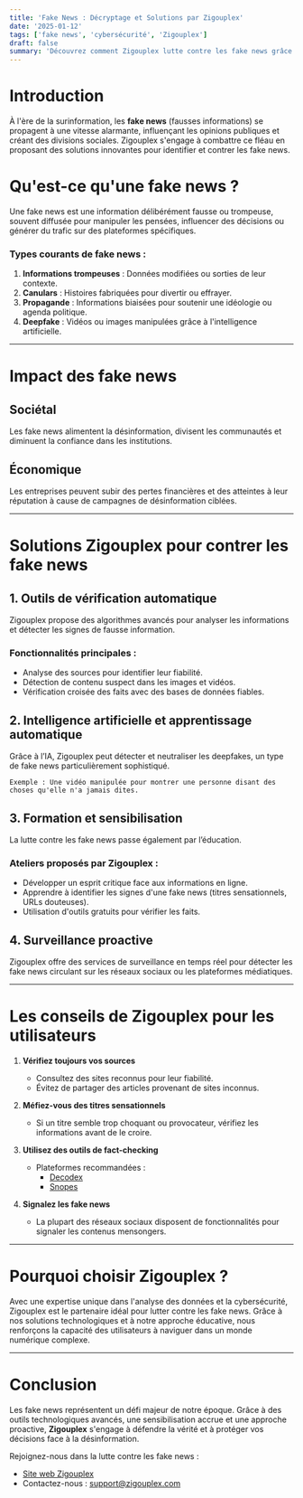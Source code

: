 ```yaml
---
title: 'Fake News : Décryptage et Solutions par Zigouplex'
date: '2025-01-12'
tags: ['fake news', 'cybersécurité', 'Zigouplex']
draft: false
summary: 'Découvrez comment Zigouplex lutte contre les fake news grâce à des outils avancés d’analyse et de vérification des informations.'
---
```


# Introduction

À l'ère de la surinformation, les **fake news** (fausses informations) se propagent à une vitesse alarmante, influençant les opinions publiques et créant des divisions sociales. Zigouplex s'engage à combattre ce fléau en proposant des solutions innovantes pour identifier et contrer les fake news.

# Qu'est-ce qu'une fake news ?

Une fake news est une information délibérément fausse ou trompeuse, souvent diffusée pour manipuler les pensées, influencer des décisions ou générer du trafic sur des plateformes spécifiques.

### Types courants de fake news :

1. **Informations trompeuses** : Données modifiées ou sorties de leur contexte.
2. **Canulars** : Histoires fabriquées pour divertir ou effrayer.
3. **Propagande** : Informations biaisées pour soutenir une idéologie ou agenda politique.
4. **Deepfake** : Vidéos ou images manipulées grâce à l'intelligence artificielle.

---

# Impact des fake news

## Sociétal

Les fake news alimentent la désinformation, divisent les communautés et diminuent la confiance dans les institutions.

## Économique

Les entreprises peuvent subir des pertes financières et des atteintes à leur réputation à cause de campagnes de désinformation ciblées.

---

# Solutions Zigouplex pour contrer les fake news

## 1. Outils de vérification automatique

Zigouplex propose des algorithmes avancés pour analyser les informations et détecter les signes de fausse information.

### Fonctionnalités principales :

- Analyse des sources pour identifier leur fiabilité.
- Détection de contenu suspect dans les images et vidéos.
- Vérification croisée des faits avec des bases de données fiables.

## 2. Intelligence artificielle et apprentissage automatique

Grâce à l’IA, Zigouplex peut détecter et neutraliser les deepfakes, un type de fake news particulièrement sophistiqué.

```
Exemple : Une vidéo manipulée pour montrer une personne disant des choses qu'elle n'a jamais dites.
```

## 3. Formation et sensibilisation

La lutte contre les fake news passe également par l’éducation.

### Ateliers proposés par Zigouplex :

- Développer un esprit critique face aux informations en ligne.
- Apprendre à identifier les signes d'une fake news (titres sensationnels, URLs douteuses).
- Utilisation d'outils gratuits pour vérifier les faits.

## 4. Surveillance proactive

Zigouplex offre des services de surveillance en temps réel pour détecter les fake news circulant sur les réseaux sociaux ou les plateformes médiatiques.

---

# Les conseils de Zigouplex pour les utilisateurs

1. **Vérifiez toujours vos sources**

   - Consultez des sites reconnus pour leur fiabilité.
   - Évitez de partager des articles provenant de sites inconnus.

2. **Méfiez-vous des titres sensationnels**

   - Si un titre semble trop choquant ou provocateur, vérifiez les informations avant de le croire.

3. **Utilisez des outils de fact-checking**

   - Plateformes recommandées :
     - [Decodex](https://www.lemonde.fr/verification/)
     - [Snopes](https://www.snopes.com/)

4. **Signalez les fake news**
   - La plupart des réseaux sociaux disposent de fonctionnalités pour signaler les contenus mensongers.

---

# Pourquoi choisir Zigouplex ?

Avec une expertise unique dans l'analyse des données et la cybersécurité, Zigouplex est le partenaire idéal pour lutter contre les fake news. Grâce à nos solutions technologiques et à notre approche éducative, nous renforçons la capacité des utilisateurs à naviguer dans un monde numérique complexe.

---

# Conclusion

Les fake news représentent un défi majeur de notre époque. Grâce à des outils technologiques avancés, une sensibilisation accrue et une approche proactive, **Zigouplex** s'engage à défendre la vérité et à protéger vos décisions face à la désinformation.

Rejoignez-nous dans la lutte contre les fake news :

- [Site web Zigouplex](https://www.zigouplex.com)
- Contactez-nous : support@zigouplex.com
